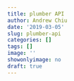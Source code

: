 ```yaml
---
title: plumber API
author: Andrew Chiu
date: '2019-03-05'
slug: plumber-api
categories: []
tags: []
image: ''
showonlyimage: no
draft: true
---
```

